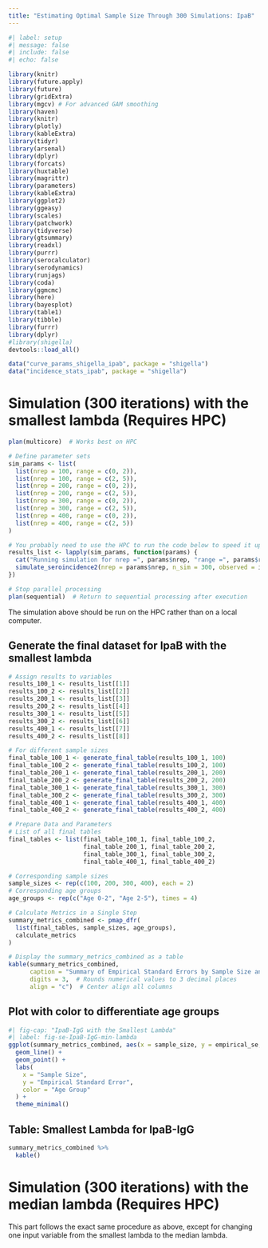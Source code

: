 ```yaml
---
title: "Estimating Optimal Sample Size Through 300 Simulations: IpaB"
---
```


```r
#| label: setup
#| message: false
#| include: false
#| echo: false

library(knitr)
library(future.apply)
library(future)
library(gridExtra)
library(mgcv) # For advanced GAM smoothing
library(haven)
library(knitr)
library(plotly)
library(kableExtra)
library(tidyr)
library(arsenal)
library(dplyr)
library(forcats)
library(huxtable)
library(magrittr)
library(parameters)
library(kableExtra)
library(ggplot2)
library(ggeasy)
library(scales)
library(patchwork)
library(tidyverse)
library(gtsummary)
library(readxl)
library(purrr)
library(serocalculator)
library(serodynamics)
library(runjags)
library(coda)
library(ggmcmc)
library(here)
library(bayesplot)
library(table1)
library(tibble)
library(furrr)
library(dplyr)
#library(shigella)
devtools::load_all()
```

```r
data("curve_params_shigella_ipab", package = "shigella")
data("incidence_stats_ipab", package = "shigella")
```


# Simulation (300 iterations) with the smallest lambda (Requires HPC)
```r
plan(multicore)  # Works best on HPC

# Define parameter sets
sim_params <- list(
  list(nrep = 100, range = c(0, 2)),
  list(nrep = 100, range = c(2, 5)),
  list(nrep = 200, range = c(0, 2)),
  list(nrep = 200, range = c(2, 5)),
  list(nrep = 300, range = c(0, 2)),
  list(nrep = 300, range = c(2, 5)),
  list(nrep = 400, range = c(0, 2)),
  list(nrep = 400, range = c(2, 5))
)

# You probably need to use the HPC to run the code below to speed it up
results_list <- lapply(sim_params, function(params) {
  cat("Running simulation for nrep =", params$nrep, "range =", params$range, "\n")
  simulate_seroincidence2(nrep = params$nrep, n_sim = 300, observed = incidence_stats_ipab$MinHalf, range = params$range) ### Choose the observed value based on the lambda you want to simulate
})

# Stop parallel processing
plan(sequential)  # Return to sequential processing after execution
```
The simulation above should be run on the HPC rather than on a local computer.

## Generate the final dataset for IpaB with the smallest lambda
```r
# Assign results to variables
results_100_1 <- results_list[[1]]
results_100_2 <- results_list[[2]]
results_200_1 <- results_list[[3]]
results_200_2 <- results_list[[4]]
results_300_1 <- results_list[[5]]
results_300_2 <- results_list[[6]]
results_400_1 <- results_list[[7]]
results_400_2 <- results_list[[8]]

# For different sample sizes
final_table_100_1 <- generate_final_table(results_100_1, 100)
final_table_100_2 <- generate_final_table(results_100_2, 100)
final_table_200_1 <- generate_final_table(results_200_1, 200)
final_table_200_2 <- generate_final_table(results_200_2, 200)
final_table_300_1 <- generate_final_table(results_300_1, 300)
final_table_300_2 <- generate_final_table(results_300_2, 300)
final_table_400_1 <- generate_final_table(results_400_1, 400)
final_table_400_2 <- generate_final_table(results_400_2, 400)
```

```r
# Prepare Data and Parameters 
# List of all final tables
final_tables <- list(final_table_100_1, final_table_100_2,
                     final_table_200_1, final_table_200_2,
                     final_table_300_1, final_table_300_2,
                     final_table_400_1, final_table_400_2)

# Corresponding sample sizes
sample_sizes <- rep(c(100, 200, 300, 400), each = 2)
# Corresponding age groups
age_groups <- rep(c("Age 0-2", "Age 2-5"), times = 4)

# Calculate Metrics in a Single Step 
summary_metrics_combined <- pmap_dfr(
  list(final_tables, sample_sizes, age_groups),
  calculate_metrics
)

# Display the summary_metrics_combined as a table
kable(summary_metrics_combined, 
      caption = "Summary of Empirical Standard Errors by Sample Size and Age Group", 
      digits = 3,  # Rounds numerical values to 3 decimal places
      align = "c")  # Center align all columns
```


## Plot with color to differentiate age groups
```r
#| fig-cap: "IpaB-IgG with the Smallest Lambda"
#| label: fig-se-IpaB-IgG-min-lambda
ggplot(summary_metrics_combined, aes(x = sample_size, y = empirical_se, color = Age_Group)) +
  geom_line() +
  geom_point() +
  labs(
    x = "Sample Size",
    y = "Empirical Standard Error",
    color = "Age Group"
  ) +
  theme_minimal()
```

## Table: Smallest Lambda for IpaB-IgG
```r
summary_metrics_combined %>%
  kable()
```

# Simulation (300 iterations) with the median lambda (Requires HPC)

This part follows the exact same procedure as above, except for changing one input variable from the smallest lambda to the median lambda.
